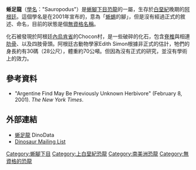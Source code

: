 '''蜥足龍'''（[[學名|學名]]："Sauropodus"）是[[蜥腳下目|蜥腳下目]][[恐龍|恐龍]]的一屬，生存於[[白堊紀|白堊紀]]晚期的[[阿根廷|阿根廷]]。這個學名是在2001年宣布的，意為「[[蜥蜴|蜥蜴]]的腳」，但是沒有經過正式的敘述、命名，目前的狀態是個[[無資格名稱|無資格名稱]]。

化石被發現於阿根廷[[內烏肯省|內烏肯省]]的Chocon村，是一些破碎的化石，包含[[脊椎|脊椎]]與相連[[肋骨|肋骨]]、以及四肢骨頭。阿根廷古動物學家Edith Simon根據非正式的估計，牠們的身長約有30碼（28公尺），體重約70公噸。但因為沒有正式的研究，並沒有學術上的效力。

==參考資料==
* "Argentine Find May Be Previously Unknown Herbivore" (February 8, 2001). ''The New York Times''. 

==外部連結==
* [http://www.dinodata.org/index.php?option=com_content&task=view&id=7480&Itemid=67 蜥足龍] {{Wayback|url=http://www.dinodata.org/index.php?option=com_content&task=view&id=7480&Itemid=67 |date=20160303171032 }} DinoData
* [http://dml.cmnh.org/2001Feb/msg00345.html Dinosaur Mailing List] {{Wayback|url=http://dml.cmnh.org/2001Feb/msg00345.html |date=20120205023045 }}

[[Category:蜥腳下目|Category:蜥腳下目]]
[[Category:上白堊紀恐龍|Category:上白堊紀恐龍]]
[[Category:南美洲恐龍|Category:南美洲恐龍]]
[[Category:無資格的恐龍|Category:無資格的恐龍]]
{{Dinosaur-stub}}